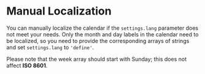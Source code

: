 # Manual Localization

You can manually localize the calendar if the `settings.lang` parameter does not meet your needs. Only the month and day labels in the calendar need to be localized, so you need to provide the corresponding arrays of strings and set `settings.lang` to `'define'`.

<Info>Please note that the week array should start with Sunday; this does not affect **ISO 8601**.</Info>

<Sandbox example="internationalization-assign-manually" />
